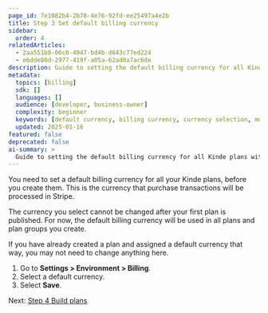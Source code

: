 ```yaml
---
page_id: 7e1082b4-2b78-4e76-92fd-ee25497a4e2b
title: Step 3 Set default billing currency
sidebar:
  order: 4
relatedArticles:
  - 2aa551b8-06c0-4947-bd4b-d643c77ed224
  - e6dde80d-2977-419f-a05a-62ad0a7ac6de
description: Guide to setting the default billing currency for all Kinde plans including important considerations about currency selection.
metadata:
  topics: [billing]
  sdk: []
  languages: []
  audience: [developer, business-owner]
  complexity: beginner
  keywords: [default currency, billing currency, currency selection, multi-currency, Stripe transactions]
  updated: 2025-01-16
featured: false
deprecated: false
ai-summary: >
  Guide to setting the default billing currency for all Kinde plans with important currency selection considerations.
---
```


You need to set a default billing currency for all your Kinde plans, before you create them. This is the currency that purchase transactions will be processed in Stripe.

The currency you select cannot be changed after your first plan is published. For now, the default billing currency will be used in all plans and plan groups you create. 

<Aside>

If you have already created a plan and assigned a default currency that way, you may not need to change anything here.

</Aside>

1. Go to **Settings > Environment > Billing**.
2. Select a default currency.
3. Select **Save**.

Next: [Step 4 Build plans](/billing/get-started/build-plans/)
